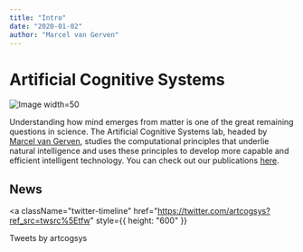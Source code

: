 ```yaml
---
title: "Intro"
date: "2020-01-02"
author: "Marcel van Gerven"
---
```


# Artificial Cognitive Systems

![Image width=50](/acs.png)

Understanding how mind emerges from matter is one of the great remaining questions in science. The Artificial Cognitive Systems lab, headed by [Marcel van Gerven](https://www.ru.nl/personen/gerven-m-van/), studies the computational principles that underlie natural intelligence and uses these principles to develop more capable and efficient intelligent technology. You can check out our publications [here](https://scholar.google.nl/citations?user=sX0ZypwAAAAJ&hl=nl).

## News

<a
  className="twitter-timeline"
  href="https://twitter.com/artcogsys?ref_src=twsrc%5Etfw"
  style={{ height: "600" }}
>
  Tweets by artcogsys
</a>
<script
  async
  src="https://platform.twitter.com/widgets.js"
  charSet="utf-8"
></script>